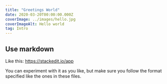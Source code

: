 ```yaml
---
title: "Greetings World"
date: 2020-03-20T00:00:00.000Z
coverImage: ../images/hello.jpg
coverImageAlt: Hello world
tag: Intro
---
```


## Use markdown

Like this: https://stackedit.io/app

You can experiment with it as you like, but make sure you follow the format specified like the ones in these files.
